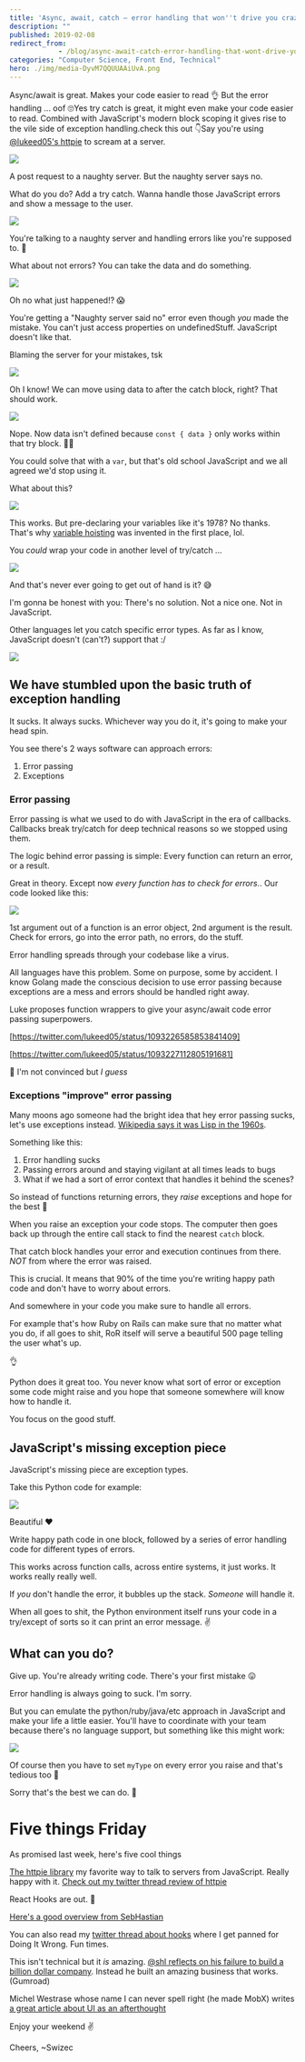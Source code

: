 ```yaml
---
title: 'Async, await, catch – error handling that won''t drive you crazy'
description: ""
published: 2019-02-08
redirect_from: 
            - /blog/async-await-catch-error-handling-that-wont-drive-you-crazy/swizec/8931
categories: "Computer Science, Front End, Technical"
hero: ./img/media-DyvM7QQUUAAiUvA.png
---
```

Async/await is great. Makes your code easier to read 👌 But the error handling ... oof 🙄Yes try catch is great, it might even make your code easier to read. Combined with JavaScript&#x27;s modern block scoping it gives rise to the vile side of exception handling.check this out 👇Say you&#x27;re using [@lukeed05&#x27;s httpie](https://github.com/lukeed/httpie) to scream at a server.

![](./img/media-DyvM7QQUUAAiUvA.png)

A post request to a naughty server. But the naughty server says no.

What do you do? Add a try catch. Wanna handle those JavaScript errors and show a message to the user.

![](./img/media-DyvNQaxUwAILdut.png)

You&#x27;re talking to a naughty server and handling errors like you&#x27;re supposed to. 👏

What about not errors? You can take the data and do something.

![](./img/media-DyvNXUrUUAELUz2.png)

Oh no what just happened!? 😱

You&#x27;re getting a &quot;Naughty server said no&quot; error even though _you_ made the mistake. You can&#x27;t just access properties on undefinedStuff. JavaScript doesn&#x27;t like that.

Blaming the server for your mistakes, tsk

![](./img/c552b61f64ea71b300d847d9d5e8fb19-tumblr_inline_orekae8QzG1sz9gyq_540.gif)

Oh I know! We can move using data to after the catch block, right? That should work.

![](./img/media-DyvN3fQU0AAfjCq.png)

Nope. Now data isn&#x27;t defined because `const { data }` only works within that try block. 🤦‍♂️

You could solve that with a `var`, but that&#x27;s old school JavaScript and we all agreed we&#x27;d stop using it.

What about this?

![](./img/media-DyvOHz8VYAEpl6r.png)

This works. But pre-declaring your variables like it&#x27;s 1978? No thanks. That&#x27;s why [variable hoisting](https://en.wikipedia.org/wiki/JavaScript_syntax#hoisting) was invented in the first place, lol.

You _could_ wrap your code in another level of try/catch ...

![](./img/vlYmz7Q.png)

And that&#x27;s never ever going to get out of hand is it? 😅

I&#x27;m gonna be honest with you: There&#x27;s no solution. Not a nice one. Not in JavaScript.

Other languages let you catch specific error types. As far as I know, JavaScript doesn&#x27;t (can&#x27;t?) support that :/

![](./img/media-9Y5BbDSkSTiY8-giphy.gif)

## We have stumbled upon the basic truth of exception handling

It sucks. It always sucks. Whichever way you do it, it&#x27;s going to make your head spin.

You see there&#x27;s 2 ways software can approach errors:

1. Error passing
2. Exceptions

### Error passing

Error passing is what we used to do with JavaScript in the era of callbacks. Callbacks break try/catch for deep technical reasons so we stopped using them.

The logic behind error passing is simple: Every function can return an error, or a result.

Great in theory. Except now _every function has to check for errors._. Our code looked like this:

![](./img/SO4GEYh.png)

1st argument out of a function is an error object, 2nd argument is the result. Check for errors, go into the error path, no errors, do the stuff.

Error handling spreads through your codebase like a virus.

All languages have this problem. Some on purpose, some by accident. I know Golang made the conscious decision to use error passing because exceptions are a mess and errors should be handled right away.

Luke proposes function wrappers to give your async/await code error passing superpowers.

\[https://twitter.com/lukeed05/status/1093226585853841409]

\[https://twitter.com/lukeed05/status/1093227112805191681]

🤨 I&#x27;m not convinced but _I guess_

### Exceptions &quot;improve&quot; error passing

Many moons ago someone had the bright idea that hey error passing sucks, let&#x27;s use exceptions instead. [Wikipedia says it was Lisp in the 1960s](https://en.wikipedia.org/wiki/Exception_handling#History).

Something like this:

1. Error handling sucks
2. Passing errors around and staying vigilant at all times leads to bugs
3. What if we had a sort of error context that handles it behind the scenes?

So instead of functions returning errors, they _raise_ exceptions and hope for the best 🤞

When you raise an exception your code stops. The computer then goes back up through the entire call stack to find the nearest `catch` block.

That catch block handles your error and execution continues from there. _NOT_ from where the error was raised.

This is crucial. It means that 90% of the time you&#x27;re writing happy path code and don&#x27;t have to worry about errors.

And somewhere in your code you make sure to handle all errors.

For example that&#x27;s how Ruby on Rails can make sure that no matter what you do, if all goes to shit, RoR itself will serve a beautiful 500 page telling the user what&#x27;s up.

👌

Python does it great too. You never know what sort of error or exception some code might raise and you hope that someone somewhere will know how to handle it.

You focus on the good stuff.

## JavaScript&#x27;s missing exception piece

JavaScript&#x27;s missing piece are exception types.

Take this Python code for example:

![](./img/gcHfor6.png)

Beautiful ❤️

Write happy path code in one block, followed by a series of error handling code for different types of errors.

This works across function calls, across entire systems, it just works. It works really really well.

If _you_ don&#x27;t handle the error, it bubbles up the stack. _Someone_ will handle it.

When all goes to shit, the Python environment itself runs your code in a try/except of sorts so it can print an error message. ✌️

## What can you do?

Give up. You&#x27;re already writing code. There&#x27;s your first mistake 😛

Error handling is always going to suck. I&#x27;m sorry.

But you can emulate the python/ruby/java/etc approach in JavaScript and make your life a little easier. You&#x27;ll have to coordinate with your team because there&#x27;s no language support, but something like this might work:

![](./img/2zhKRu7.png)

Of course then you have to set `myType` on every error you raise and that&#x27;s tedious too 🤔

Sorry that&#x27;s the best we can do. 🙈

# Five things Friday

As promised last week, here&#x27;s five cool things

[The httpie library](https://github.com/lukeed/httpie) my favorite way to talk to servers from JavaScript. Really happy with it. [Check out my twitter thread review of httpie](https://twitter.com/Swizec/status/1092820724836757504)

React Hooks are out. 🎣

[Here&#x27;s a good overview from SebHastian](https://sebhastian.com/react-hooks-introduction)

You can also read my [twitter thread about hooks](https://twitter.com/Swizec/status/1093562515122864129) where I get panned for Doing It Wrong. Fun times.

This isn&#x27;t technical but it _is_ amazing. [@shl reflects on his failure to build a billion dollar company](https://medium.com/@shl/reflecting-on-my-failure-to-build-a-billion-dollar-company-b0c31d7db0e7). Instead he built an amazing business that works. (Gumroad)

Michel Westrase whose name I can never spell right (he made MobX) writes [a great article about UI as an afterthought](https://michel.codes/blogs/ui-as-an-afterthought)

Enjoy your weekend ✌️

Cheers, ~Swizec

